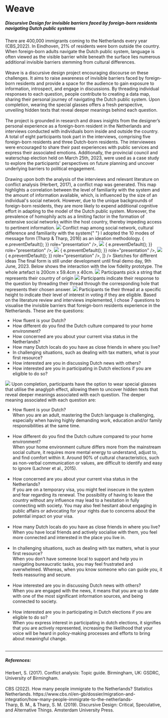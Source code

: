 
# Weave

<h5>
  Discursive Design for invisible barriers faced by foreign-born residents
  navigating Dutch public systems
</h5>

<Gap margin={200} />

<Title>
  <h3>Introduction</h3>
</Title>
<Text>
  There are 400,000 immigrants coming to the Netherlands every year (CBS,2022).
  In Eindhoven, 21% of residents were born outside the country. When
  foreign-born adults navigate the Dutch public system, language is often viewed
  as the visible barrier while beneath the surface lies numerous additional
  invisible barriers stemming from cultural differences.
  <br />
  <br />
  Weave is a discursive design project encouraging discourse on these challenges.
  It aims to raise awareness of invisible barriers faced by foreign-born residents
  and provide a space for the audience to gain exposure to information, introspect,
  and engage in discussions. By threading individual responses to each question,
  people contribute to creating a data map, sharing their personal journey of navigating
  the Dutch public system. Upon completion, wearing the special glasses offers a
  fresh perspective, unveiling hidden texts that reveal deeper meanings behind each
  question.
  <br />
  <br />
  The project is grounded in research and draws insights from the designer’s
  personal experience as a foreign-born resident in the Netherlands and
  interviews conducted with individuals born inside and outside the country.
</Text>

<Title>
  <h3>Research</h3>
</Title>
<Text>
  A total of eight participants took part in the interviews, comprising five
  foreign-born residents and three Dutch-born residents. The interviewees were
  encouraged to share their past experiences with public services and express
  their associated emotions. Additionally, the provincial council and waterschap
  election held on March 25th, 2023, were used as a case study to explore the
  participants' perspectives on future planning and uncover underlying barriers
  to political engagement.
  <br />
  <br />
  Drawing upon both the analysis of the interviews and relevant literature on conflict
  analysis (Herbert, 2017), a conflict map was generated. This map highlights a correlation
  between the level of familiarity with the system and the amount of information
  available, which, is influenced by the size of an individual's social network.
  However, due to the unique backgrounds of foreign-born residents, they are more
  likely to expend additional cognitive effort in adapting to the model of the Dutch
  public system. Moreover, the prevalence of homophily acts as a limiting factor
  in the formation of extensive social networks within the host country, thereby
  impeding access to pertinent information.
</Text>
<Images>
  <img src="../../../fmp/Asset.png" />
</Images>

<Annotation>
  Conflict map among social network, cultural difference and familiarity with
  the system{" "}
</Annotation>

<Title>
  <h3>Ideations</h3>
</Title>
<Text>
  I adopted the 10 modes of message form (Tharp & Tharp, 2016) as an ideation
  methodology.
</Text>
<AliceCarousel
  animationDuration="2000"
  infinite
  controlsStrategy="alternate"
  autoPlay
  mouseTracking
  disableButtonsControls
  items={[
    <img
      src="../../../fmp/idea3.png"
      onDragStart={(e) => {
        e.preventDefault();
      }}
      role="presentation"
    />,
    <img
      src="../../../fmp/idea1.png"
      onDragStart={(e) => {
        e.preventDefault();
      }}
      role="presentation"
    />,
    <img
      src="../../../fmp/idea2.png"
      onDragStart={(e) => {
        e.preventDefault();
      }}
      role="presentation"
    />,
    <img
      src="../../../fmp/idea4.png"
      onDragStart={(e) => {
        e.preventDefault();
      }}
      role="presentation"
    />,
  ]}
/>
<Annotation>Sketches for different ideas</Annotation>

<Title>
  <h3>Design</h3>
</Title>
<Text>
  The final form is still under development until final demo day, 9th June,
  2023. Below shows the interaction with the low fidelity prototype. The whole
  artefact is 200cm x 59.4cm x 40cm.
</Text>
<Images>
  <img src="../../../fmp/testing1.JPG" />
</Images>
<Annotation>
  Participants pick a string that represents their country of origin
</Annotation>
<Images>
  <img src="../../../fmp/testing2.JPG" />
</Images>
<Annotation>
  Participants indicate their response to the question by threading their thread
  through the corresponding hole that represents their chosen answer.
</Annotation>
<Images>
  <img src="../../../fmp/testing3.JPG" />
</Images>
<Annotation>
  Participants tie their thread at a specific height to indicate their level of
  interest in voting if they are eligible.
</Annotation>
<Text>
  Based on the literature review and interviews implemented, I chose 7 questions
  to visualise the invisible barriers that foreign-born residents experience in
  the Netherlands. These are the questions:
  <ul>
    <li>How fluent is your Dutch?</li>
    <li>
      How different do you find the Dutch culture compared to your home
      environment?
    </li>
    <li>
      How concerned are you about your current visa status in the Netherlands?
    </li>
    <li>
      How many Dutch locals do you have as close friends in where you live?
    </li>
    <li>
      In challenging situations, such as dealing with tax matters, what is your
      first resource?
    </li>
    <li>How interested are you in discussing Dutch news with others?</li>
    <li>
      How interested are you in participating in Dutch elections if you are
      eligible to do so?
    </li>
  </ul>
</Text>
<Images>
  <img src="../../../fmp/testing4.JPG" />
</Images>
<Annotation>
  Upon completion, participants have the option to wear special glasses that
  utilise the anaglyph effect, allowing them to uncover hidden texts that reveal
  deeper meanings associated with each question.
</Annotation>
<Text>
  The deeper meaning associated with each question are:
  <ul>
    <li>How fluent is your Dutch?</li> When you are an adult, mastering the
    Dutch language is challenging, especially when having highly demanding work,
    education and/or family responsibilities at the same time.
    <br />
    <br />
    <li>
      How different do you find the Dutch culture compared to your home
      environment?
    </li>
    When your home environment culture differs more from the mainstream social
    culture, it requires more mental energy to understand, adjust to, and find
    comfort within it. Around 90% of cultural characteristics, such as
    non-verbal communication or values, are difficult to identify and easy to
    ignore (Lachner et al., 2015).
    <br />
    <br />
    <li>
      How concerned are you about your current visa status in the Netherlands?
    </li>
    If you are on a temporary visa, you might feel insecure in the system and
    fear regarding its renewal. The possibility of having to leave the country
    without any influence may lead to a hesitation in fully connecting with
    society. You may also feel hesitant about engaging in public affairs or
    advocating for your rights due to concerns about the potential impact on
    your visa.
    <br />
    <br />
    <li>
      How many Dutch locals do you have as close friends in where you live?
    </li>
    When you have local friends and actively socialise with them, you feel more
    connected and interested in the place you live in.
    <br />
    <br />
    <li>
      In challenging situations, such as dealing with tax matters, what is your
      first resource?
    </li>
    When you don’t have someone local to support and help you in navigating
    bureaucratic tasks, you may feel frustrated and overwhelmed. Whereas, when
    you know someone who can guide you, it feels reassuring and secure.
    <br />
    <br />
    <li>How interested are you in discussing Dutch news with others?</li>
    When you are engaged with the news, it means that you are up to date with
    one of the most significant information sources, and being connected to
    society.
    <br />
    <br />
    <li>
      How interested are you in participating in Dutch elections if you are
      eligible to do so?
    </li>
    When you express interest in participating in dutch elections, it signifies
    that you are actively represented, increasing the likelihood that your voice
    will be heard in policy-making processes and efforts to bring about
    meaningful change.
    <br />
    <br />
  </ul>
</Text>

<hr />

##### References:

<div>
  Herbert, S. (2017). Conflict analysis: Topic guide. Birmingham, UK: GSDRC,
  University of Birmingham.
</div>
<br />
<div>
  CBS (2022). How many people immigrate to the Netherlands? Statistics
  Netherlands.
  https://www.cbs.nl/en-gb/dossier/migration-and-integration/how-many-people-immigrate-to-the-netherlands-
</div>
<div>
  Tharp, B. M., & Tharp, S. M. (2019). Discursive Design: Critical, Speculative,
  and Alternative Things. Amsterdam University Press.
</div>
